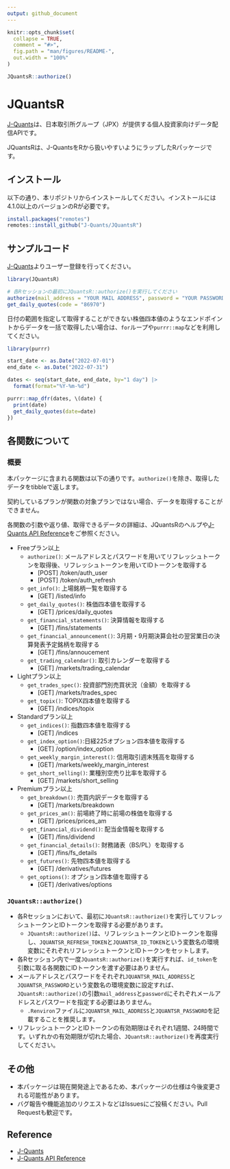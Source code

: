 ---
output: github_document
---


```{r, include = FALSE}
knitr::opts_chunk$set(
  collapse = TRUE,
  comment = "#>",
  fig.path = "man/figures/README-",
  out.width = "100%"
)
```

```{r, include=FALSE}
JQuantsR::authorize()
```

# JQuantsR

<!-- badges: start -->
<!-- badges: end -->

[J-Quants](https://jpx-jquants.com/)は、日本取引所グループ（JPX）が提供する個人投資家向けデータ配信APIです。

JQuantsRは、J-QuantsをRから扱いやすいようにラップしたRパッケージです。


## インストール

以下の通り、本リポジトリからインストールしてください。インストールには4.1.0以上のバージョンのRが必要です。

```{r, eval=FALSE}
install.packages("remotes")
remotes::install_github("J-Quants/JQuantsR")
```


## サンプルコード

[J-Quants](https://jpx-jquants.com/)よりユーザー登録を行ってください。

```{r, eval=FALSE}
library(JQuantsR)

# 各Rセッションの最初にJQuantsR::authorize()を実行してください
authorize(mail_address = "YOUR MAIL ADDRESS", password = "YOUR PASSWORD")
get_daily_quotes(code = "86970")
```

日付の範囲を指定して取得することができない株価四本値のようなエンドポイントからデータを一括で取得したい場合は、`for`ループや`purrr::map`などを利用してください。

```{r, eval=FALSE}
library(purrr)

start_date <- as.Date("2022-07-01")
end_date <- as.Date("2022-07-31")

dates <- seq(start_date, end_date, by="1 day") |> 
  format(format="%Y-%m-%d")

purrr::map_dfr(dates, \(date) {
  print(date)
  get_daily_quotes(date=date)
})

```


## 各関数について

### 概要

本パッケージに含まれる関数は以下の通りです。`authorize()`を除き、取得したデータをtibbleで返します。

契約しているプランが関数の対象プランではない場合、データを取得することができません。

各関数の引数や返り値、取得できるデータの詳細は、JQuantsRのヘルプや[J-Quants API Reference](https://jpx.gitbook.io/j-quants-ja/api-reference)をご参照ください。

- Freeプラン以上
  - `authorize()`: メールアドレスとパスワードを用いてリフレッシュトークンを取得後、リフレッシュトークンを用いてIDトークンを取得する
    - [POST] /token/auth_user
    - [POST] /token/auth_refresh
  - `get_info()`: 上場銘柄一覧を取得する
    - [GET] /listed/info
  - `get_daily_quotes()`: 株価四本値を取得する
    - [GET] /prices/daily_quotes
  - `get_financial_statements()`: 決算情報を取得する
    - [GET] /fins/statements
  - `get_financial_announcement()`: 3月期・9月期決算会社の翌営業日の決算発表予定銘柄を取得する
    - [GET] /fins/annoucement
  - `get_trading_calendar()`: 取引カレンダーを取得する
    - [GET] /markets/trading_calendar
- Lightプラン以上
  - `get_trades_spec()`: 投資部門別売買状況（金額）を取得する
    - [GET] /markets/trades_spec
  - `get_topix()`: TOPIX四本値を取得する
    - [GET] /indices/topix
- Standardプラン以上
  - `get_indices()`: 指数四本値を取得する
    - [GET] /indices
  - `get_index_option()`:日経225オプション四本値を取得する
    - [GET] /option/index_option
  - `get_weekly_margin_interest()`: 信用取引週末残高を取得する
    - [GET] /markets/weekly_margin_interest
  - `get_short_selling()`: 業種別空売り比率を取得する
    - [GET] /markets/short_selling
- Premiumプラン以上
  - `get_breakdown()`: 売買内訳データを取得する
    - [GET] /markets/breakdown
  - `get_prices_am()`: 前場終了時に前場の株価を取得する
    - [GET] /prices/prices_am
  - `get_financial_dividend()`: 配当金情報を取得する
    - [GET] /fins/dividend
  - `get_financial_details()`: 財務諸表（BS/PL）を取得する
    - [GET] /fins/fs_details
  - `get_futures()`: 先物四本値を取得する
    - [GET] /derivatives/futures
  - `get_options()`: オプション四本値を取得する
    - [GET] /derivatives/options

### `JQuantsR::authorize()`

- 各Rセッションにおいて、最初に`JQuantsR::authorize()`を実行してリフレッシュトークンとIDトークンを取得する必要があります。
  - `JQuantsR::authorize()`は、リフレッシュトークンとIDトークンを取得し、`JQUANTSR_REFRESH_TOKEN`と`JQUANTSR_ID_TOKEN`という変数名の環境変数にそれぞれリフレッシュトークンとIDトークンをセットします。
- 各Rセッション内で一度`JQuantsR::authorize()`を実行すれば、`id_token`を引数に取る各関数にIDトークンを渡す必要はありません。
- メールアドレスとパスワードをそれぞれ`JQUANTSR_MAIL_ADDRESS`と`JQUANTSR_PASSWORD`という変数名の環境変数に設定すれば、`JQuantsR::authorize()`の引数`mail_address`と`password`にそれぞれメールアドレスとパスワードを指定する必要はありません。
  - `.Renviron`ファイルに`JQUANTSR_MAIL_ADDRESS`と`JQUANTSR_PASSWORD`を記載することを推奨します。
- リフレッシュトークンとIDトークンの有効期限はそれぞれ1週間、24時間です。いずれかの有効期限が切れた場合、`JQuantsR::authorize()`を再度実行してください。


## その他

- 本パッケージは現在開発途上であるため、本パッケージの仕様は今後変更される可能性があります。
- バグ報告や機能追加のリクエストなどはIssuesにご投稿ください。Pull Requestも歓迎です。


## Reference

- [J-Quants](https://jpx-jquants.com/)
- [J-Quants API Reference](https://jpx.gitbook.io/j-quants-ja/api-reference)
